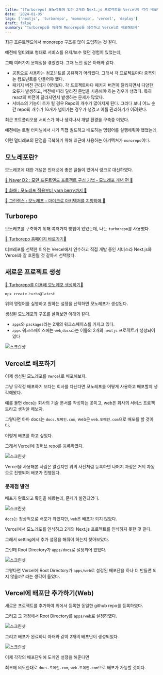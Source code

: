 ```yaml
---
title: "[Turborepo] 모노레포에 있는 2개의 Next.js 프로젝트를 Vercel에 각각 배포하기"
date: '2024-01-05'
tags: ['nextjs', 'turborepo', 'monorepo', 'vercel', 'deploy']
draft: false
summary: "Turborepo를 이용해 Monorepo를 생성하고 Vercel로 배포해보자"
---
```


최근 프론트엔드에서 monorepo 구조를 많이 도입하는 것 같다.

예전에 멀티레포 형태로 서비스를 유지/보수 했던 경험이 있었는데,

그때 여러가지 문제점을 겪었었다. 그때 느낀 점은 아래와 같다.

- 공통으로 사용하는 컴포넌트를 공유하기 어려웠다. 그래서 각 프로젝트마다 중복되는 컴포넌트를 만들어야 했다.
- 패키지 버전 관리가 어려웠다. 각 프로젝트마다 패키지 버전이 달라지면서 다양한 오류가 발생하고, 버전에 따라 달라진 문법을 사용해야 하는 경우가 생겼다. 특히 react의 버전이 달라지면서 발생하는 문제가 많았다.
- 서비스의 기능이 추가 될 경우 Repo의 개수가 많아지게 된다. 그러다 보니 어느 순간 repo의 개수가 16개가 넘어가는 경우가 생겼고 이를 관리하기가 어려웠다.

최근 포트폴리오용 서비스가 하나 생각나서 개발 환경을 구축중 이었다.

예전에는 로컬 터미널에서 내가 직접 빌드하고 배포하는 명령어를 실행해줘야 했었는데,

이런 멀티레포의 단점을 극복하기 위해 최근에 사용하는 아키텍쳐가 `monorepo`이다.

## 모노레포란?

모노레포에 대한 개념은 인터넷에 좋은 글들이 있어서 링크로 대신하였다.

[📌 Naver D2 : 모던 프론트엔드 프로젝트 구성 기법 - 모노레포 개념 편 📌](https://d2.naver.com/helloworld/0923884)

[📌 화해 : 모노레포 적용부터 yarn berry까지 📌](https://blog.hwahae.co.kr/all/tech/11962)

[📌 그린랩스 : 모노레포 - 마이크로 아키텍처를 지향하며 📌](https://green-labs.github.io/monorepo-microfrontend)

## Turborepo

모노레포를 구축하기 위해 여러가지 방법이 있었는데, 나는 `turborepo`를 사용했다.

[📌 Turborepo 홈페이지 바로가기📌](https://turbo.build/repo)

터보레포를 선택한 이유는 Vercel에서 인수하고 직접 개발 중인 서비스라 Next.js와 Vercel과 잘 호환될 것 같아서 선택했다.

## 새로운 프로젝트 생성

[📌 Turborepo를 이용해 모노레포 생성하기📌](https://turbo.build/repo/docs/getting-started/create-new)

```bash
npx create-turbo@latest
```

위의 명령어를 실행하고 원하는 설정을 선택하면 모노레포가 생성된다.

생성된 모노레포의 구조를 살펴보면 아래와 같다.

- `apps`와 `packages`라는 2개의 워크스페이스를 가지고 있다.
- `apps` 워크스페이스에는 `web`,`docs`라는 이름의 2개의 `nextjs` 프로젝트가 생성되어 있다

![스크린샷](https://github.com/nostrss/next13-blog/assets/56717167/2124b874-9640-408f-be29-82c862813d0d)

## Vercel로 배포하기

이제 생성된 모노레포를 `Vercel`로 배포해보자.

그냥 무작정 배포하기 보다는 회사를 다닌다면 모노레포를 어떻게 사용하고 배포할지 생각해봤다.

예를 들면 docs는 회사의 기술 문서를 작성하는 곳이고, web은 회사의 서비스 프로젝트라고 생각을 해보자.

그렇다면 아마 docs는 `docs.도메인.com`, web은 `web.도메인.com`으로 배포를 할 것이다.

이렇게 배포를 하고 싶었다.

그래서 Vercel에 깃허브 repo를 등록하였다.

![스크린샷](https://github.com/nostrss/next13-blog/assets/56717167/30a9c2bf-74f2-4889-b008-3631400733b6)

Vercel을 사용해본 사람은 알겠지만 위의 사진처럼 등록하면 나머지 과정은 거의 자동으로 진행되어 배포가 진행된다.

### 문제점 발견

배포가 완료되고 확인을 해봤는데, 문제가 발견되었다.

![스크린샷](https://github.com/nostrss/next13-blog/assets/56717167/e4cb11f1-7339-4dc3-ad94-2e3c9bebdb2e)

`docs`는 정상적으로 배포가 되었지만, `web`은 배포가 되지 않았다.

Vercel에서 모노레포를 인식하고 2개의 Next.js 프로젝트를 인식하지 못한 것 같다.

그래서 setting에서 추가 설정을 해줘야 하는지 찾아보았다.

그런데 Root Directory가 `apps/docs`로 설정되어 있었다.

![스크린샷](https://github.com/nostrss/next13-blog/assets/56717167/b4bccd51-cdf4-49b7-852a-91e1b4a2e0a9)

그렇다면 Vercel에 Root Directory가 `apps/web`로 설정된 배포단을 하나 더 만들면 되지 않을까? 라는 생각이 들었다.

## Vercel에 배포단 추가하기(Web)

새로운 프로젝트를 추가하여 위에서 등록한 동일한 github repo를 등록하였다.

그리고 그 과정에서 Root Directory를 `apps/web`로 설정하였다.

![스크린샷](https://github.com/nostrss/next13-blog/assets/56717167/8e257a56-c3a2-41b5-820c-51384eb472ba)

그리고 배포가 완료하니 아래와 같이 2개의 배포단이 생성되었다.

![스크린샷](https://github.com/nostrss/next13-blog/assets/56717167/d5b194f7-40bb-4fe4-8130-7b2484ba39ad)

이제 각각의 배포단위에 도메인 설정을 해준다면

최초에 의도한대로 `docs.도메인.com`, `web.도메인.com`으로 배포가 가능할 것이다.
